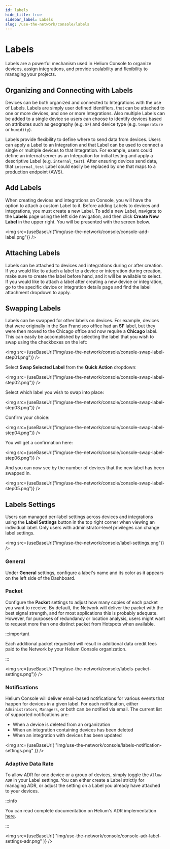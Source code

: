 ```yaml
---
id: labels
hide_title: true
sidebar_label: Labels
slug: /use-the-network/console/labels
---
```



# Labels

Labels are a powerful mechanism used in Helium Console to organize devices,
assign integrations, and provide scalability and flexibility to managing your
projects.

## Organizing and Connecting with Labels

Devices can be both organized and connected to Integrations with the use of
Labels. Labels are simply user defined identifiers, that can be attached to one
or more devices, and one or more Integrations. Also multiple Labels can be added
to a single device so users can choose to identify devices based on attributes
such as geography \(e.g. `SF`\) and device type \(e.g. `temperature` or
`humidity`\).

Labels provide flexibility to define where to send data from devices. Users can
apply a Label to an Integration and that Label can be used to connect a single
or multiple devices to that Integration. For example, users could define an
internal server as an Integration for initial testing and apply a descriptive
Label \(e.g. `internal_test`\). After ensuring devices send data, that
`internal_test` Label could easily be replaced by one that maps to a production
endpoint \(AWS\).

## Add Labels

When creating devices and integrations on Console, you will have the option to
attach a custom Label to it. Before adding Labels to devices and integrations,
you must create a new Label. To add a new Label, navigate to the **Labels** page
using the left side navigation, and then click **Create New Label** in the upper
right. You will be presented with the screen below.

<img src={useBaseUrl("img/use-the-network/console/console-add-label.png")} />

## Attaching Labels

Labels can be attached to devices and integrations during or after creation. If
you would like to attach a label to a device or integration during creation,
make sure to create the label before hand, and it will be available to select.
If you would like to attach a label after creating a new device or integration,
go to the specific device or integration details page and find the label
attachment dropdown to apply.

## Swapping Labels

Labels can be swapped for other labels on devices. For example, devices that were
originally in the San Francisco office had an **SF** label, but they were then moved
to the Chicago office and now require a **Chicago** label. This can easily be
accomplished by selecting the label that you wish to swap using the checkboxes on the left:

<img src={useBaseUrl("img/use-the-network/console/console-swap-label-step01.png")} />

Select **Swap Selected Label** from the **Quick Action** dropdown:

<img src={useBaseUrl("img/use-the-network/console/console-swap-label-step02.png")} />

Select which label you wish to swap into place:

<img src={useBaseUrl("img/use-the-network/console/console-swap-label-step03.png")} />

Confirm your choice:

<img src={useBaseUrl("img/use-the-network/console/console-swap-label-step04.png")} />

You will get a confirmation here:

<img src={useBaseUrl("img/use-the-network/console/console-swap-label-step06.png")} />

And you can now see by the number of devices that the new label has been swapped in.

<img src={useBaseUrl("img/use-the-network/console/console-swap-label-step05.png")} />

## Labels Settings

Users can managed per-label settings across devices and integrations using the **Label Settings** button
in the top right corner when viewing an individual label. Only users with
administrator-level privileges can change label settings.

<img src={useBaseUrl("img/use-the-network/console/label-settings.png")} />

### General

Under **General** settings, configure a label's name and its color as it
appears on the left side of the Dashboard.

### Packet

Configure the **Packet** settings to adjust how many copies of each packet you
want to receive. By default, the Network will deliver the packet with the best
signal strength, and for most applications this is probably adequate. However,
for purposes of redundancy or location analysis, users might want to request
more than one distinct packet from Hotspots when available.

:::important

Each additional packet requested will result in additional data credit fees paid
to the Network by your Helium Console organization.

:::

<img
  src={useBaseUrl("img/use-the-network/console/labels-packet-settings.png")}
/>

### Notifications

Helium Console will deliver email-based notifications for various events that
happen for devices in a given label. For each notification, either
`Administrators`, `Managers`, or both can be notified via email. The current
list of supported notifications are:

- When a device is deleted from an organization
- When an integration containing devices has been deleted
- When an integration with devices has been updated

<img
  src={useBaseUrl(
    "img/use-the-network/console/labels-notification-settings.png"
  )}
/>

### Adaptive Data Rate

To allow ADR for one device or a group of devices, simply toggle the `Allow ADR`
in your Label settings. You can either create a Label strictly for managing ADR,
or adjust the setting on a Label you already have attached to your devices.

:::info

You can read complete documentation on Helium's ADR implementation
[here](/use-the-network/console/adr).

:::

<img
  src={useBaseUrl(
    "img/use-the-network/console/console-adr-label-settings-adr.png"
  )}
/>
